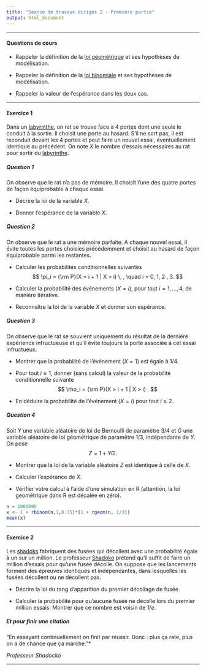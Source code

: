 ```yaml
---
title: "Séance de travaux dirigés 2 - Première partie"
output: html_document
---
```


** **

#### Questions de cours 

* Rappeler la définition de la [loi geométrique](https://fr.wikipedia.org/wiki/Loi_g%C3%A9om%C3%A9trique) et ses hypothèses de modélisation.

* Rappeler la définition de la [loi binomiale](https://fr.wikipedia.org/wiki/Loi_binomiale) et ses hypothèses de modélisation.

* Rappeler la valeur de l'espérance dans les deux cas.


** ** 


#### Exercice 1

Dans un [labyrinthe](http://www.agorat.org/articles/Rat_Behavior_and_Biology_:_Rats_et_labyrinthes), un rat se trouve face à 4 portes dont une seule le conduit à la sortie. Il choisit une porte au hasard.  S'il ne sort pas, il est reconduit devant les 4 portes et peut faire un nouvel essai, éventuellement identique au précédent. On note $X$ le nombre d'essais nécessaires au rat pour sortir du [labyrinthe](https://fr.wikipedia.org/wiki/Labyrinthe_de_Morris).

##### Question 1

On observe que le rat n'a pas de mémoire. Il choisit l'une des quatre portes de façon équiprobable à chaque essai. 

* Décrire la loi de la variable $X$. 

* Donner l'espérance de la variable $X$.


##### Question 2


On observe que le rat a une mémoire parfaite. A chaque nouvel essai, il évite toutes les portes choisies précédemment et choisit au hasard de façon équiprobable parmi les restantes. 


* Calculer les probabilités conditionnelles suivantes
$$
\pi_i = {\rm P}(X = i + 1 | X > i) \, , \quad i = 0, 1, 2 , 3.
$$ 

* Calculer la probabilité des événements $(X=i)$, pour tout $i = 1,\dots,4$, de maniére itérative.

* Reconnaître la loi de la variable $X$ et donner son espérance.

##### Question 3
 
On observe que le rat se souvient uniquement du résultat de la dernière expérience  infructueuse et qu'il évite toujours la porte associée à cet essai infructueux. 

* Montrer que la probabilité de l'événement $(X=1)$ est égale à $1/4$.

* Pour tout $i \geq 1$, donner (sans calcul) la valeur de la probabilité conditionnelle suivante
$$
\rho_i = {\rm P}(X > i + 1 | X > i) .
 $$ 
 
* En déduire la probabilité de l'événement $(X=i)$ pour tout $i \geq 2$.

##### Question 4

Soit $Y$ une variable aléatoire de loi de Bernoulli de paramètre $3/4$ et $G$ une variable aléatoire de loi géométrique de paramètre $1/3$, indépendante de $Y$. On pose
$$
Z =  1 + Y G  \, .
$$


* Montrer que la loi de la variable aléatoire $Z$ est identique à celle de $X$.

* Calculer l'espérance de $X$. 

* Vérifier votre calcul à l'aide d'une simulation en R (attention, la loi geométrique dans R est décalée en zéro). 

```r
n = 1000000
x <- 1 + rbinom(n,1,0.75)*(1 + rgeom(n, 1/3))
mean(x)  
```

** **

#### Exercice 2

Les [shadoks](https://fr.wikipedia.org/wiki/Les_Shadoks) fabriquent des fusées qui décollent avec une probabilité égale à un sur un million. Le professeur [Shadoko](https://fr.wikipedia.org/wiki/Professeur_Shadoko) prétend qu'il suffit de faire un million d'essais pour qu'une fusée décolle. On suppose que les lancements forment des épreuves identiques et indépendantes, dans lesquelles les fusées décollent ou ne décollent pas.   

* Décrire la loi du rang d'apparition du premier décollage de fusée.

* Calculer la probabilité pour qu'aucune fusée ne décolle lors du premier million essais. Montrer que ce nombre est voisin de $1/e$.


##### Et pour finir une citation 

"En essayant continuellement on finit par réussir. Donc : plus ça rate, plus on a de chance que ça marche."*

*Professeur Shadocko*

** **